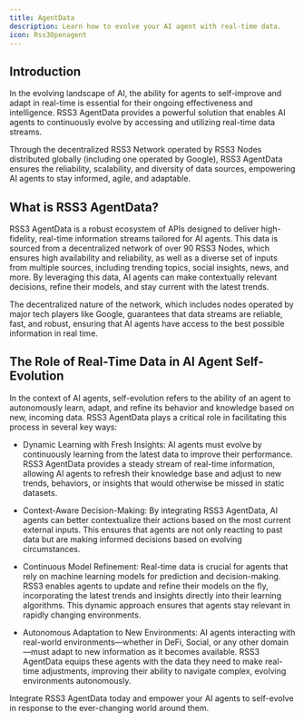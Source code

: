 ```yaml
---
title: AgentData
description: Learn how to evolve your AI agent with real-time data.
icon: Rss3Openagent
---
```


## Introduction

In the evolving landscape of AI, the ability for agents to self-improve and adapt in real-time is essential for their ongoing effectiveness and intelligence.
RSS3 AgentData provides a powerful solution that enables AI agents to continuously evolve by accessing and utilizing real-time data streams.

Through the decentralized RSS3 Network operated by RSS3 Nodes distributed globally (including one operated by Google), RSS3 AgentData ensures the reliability, scalability, and diversity of data sources, empowering AI agents to stay informed, agile, and adaptable.

## What is RSS3 AgentData?

RSS3 AgentData is a robust ecosystem of APIs designed to deliver high-fidelity, real-time information streams tailored for AI agents.
This data is sourced from a decentralized network of over 90 RSS3 Nodes, which ensures high availability and reliability, as well as a diverse set of inputs from multiple sources, including trending topics, social insights, news, and more.
By leveraging this data, AI agents can make contextually relevant decisions, refine their models, and stay current with the latest trends.

The decentralized nature of the network, which includes nodes operated by major tech players like Google, guarantees that data streams are reliable, fast, and robust, ensuring that AI agents have access to the best possible information in real time.

## The Role of Real-Time Data in AI Agent Self-Evolution

In the context of AI agents, self-evolution refers to the ability of an agent to autonomously learn, adapt, and refine its behavior and knowledge based on new, incoming data.
RSS3 AgentData plays a critical role in facilitating this process in several key ways:

- Dynamic Learning with Fresh Insights: AI agents must evolve by continuously learning from the latest data to improve their performance.
RSS3 AgentData provides a steady stream of real-time information, allowing AI agents to refresh their knowledge base and adjust to new trends, behaviors, or insights that would otherwise be missed in static datasets.

- Context-Aware Decision-Making: By integrating RSS3 AgentData, AI agents can better contextualize their actions based on the most current external inputs.
This ensures that agents are not only reacting to past data but are making informed decisions based on evolving circumstances.

- Continuous Model Refinement: Real-time data is crucial for agents that rely on machine learning models for prediction and decision-making.
RSS3 enables agents to update and refine their models on the fly, incorporating the latest trends and insights directly into their learning algorithms.
This dynamic approach ensures that agents stay relevant in rapidly changing environments.

- Autonomous Adaptation to New Environments: AI agents interacting with real-world environments—whether in DeFi, Social, or any other domain—must adapt to new information as it becomes available.
RSS3 AgentData equips these agents with the data they need to make real-time adjustments, improving their ability to navigate complex, evolving environments autonomously.

Integrate RSS3 AgentData today and empower your AI agents to self-evolve in response to the ever-changing world around them.
